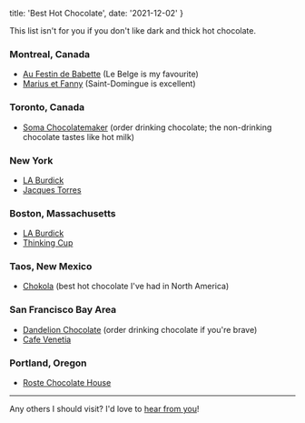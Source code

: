   title: 'Best Hot Chocolate',
  date: '2021-12-02'
}


<PostHeader title={metadata.title} date={metadata.date} />

This list isn't for you if you don't like dark and thick hot chocolate.

### Montreal, Canada

- [Au Festin de Babette](https://g.page/AuFestinDeBabette?share) (Le Belge is my favourite)
- [Marius et Fanny](https://goo.gl/maps/QX8vxrp4YZHJearCA) (Saint-Domingue is excellent)

### Toronto, Canada

- [Soma Chocolatemaker](https://goo.gl/maps/B9HkKU9jjW3ujhy3A) (order drinking chocolate; the non-drinking chocolate tastes like hot milk)

### New York

- [LA Burdick](https://goo.gl/maps/TCi7CUEjWJEXXM4G9)
- [Jacques Torres](https://goo.gl/maps/jKm3KNXNFDCDsTig9)

### Boston, Massachusetts

- [LA Burdick](https://goo.gl/maps/i318PjbkZ57e6jXy8)
- [Thinking Cup](https://g.page/thinking-cup-tremont?share)

### Taos, New Mexico

- [Chokola](https://goo.gl/maps/JxG3s1MHLMRkS9Ft8) (best hot chocolate I've had in North America)

### San Francisco Bay Area

- [Dandelion Chocolate](https://goo.gl/maps/3nsRkV32Pqwdngi97) (order drinking chocolate if you're brave)
- [Cafe Venetia](https://g.page/cafevenetia?share)

### Portland, Oregon

- [Roste Chocolate House](https://maps.app.goo.gl/es7PEJbFRBp8mur5A?g_st=ic)

---

Any others I should visit? I'd love to [hear from you](mailto:raphael.hotter@gmail.com)!
